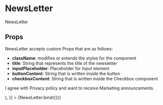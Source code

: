 
<Meta title="components/molecules/NewsLetter" decorators={[withDesign]} />

# NewsLetter

NewsLetter

## Props

NewsLetter accepts custom Props that are as follows:

- <b>className</b>: modifies or extends the styles for the component
- <b>title</b>: String that represents the title of the newsletter
- <b>inputPlaceholder</b>: Placeholder for Input element
- <b>buttonContent</b>: String that is written inside the button
- <b>checkboxContent</b>: String that is written inside the Checkbox component

<Canvas>
  <Story
    name="NewsLetter"
    parameters={{
      design: {
        type: 'figma',
        url: '',
      },
    }}
    args={{
      className: '',
      title: 'Odoberajte novinky z knižnice',
      buttonContent: 'Subscribe',
      inputPlaceholder: 'Your e-mail',
      checkboxContent: (
        <p>
          I agree with <span className="underline">Privacy policy</span> and
          want to receive Marketing announcements.
        </p>
      ),
    }}
  >
    {NewsLetter.bind({})}
  </Story>
</Canvas>

<ArgsTable of={NewsLetter} />
